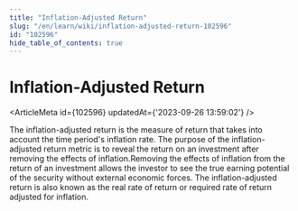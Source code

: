 ```yaml
---
title: "Inflation-Adjusted Return"
slug: "/en/learn/wiki/inflation-adjusted-return-102596"
id: "102596"
hide_table_of_contents: true
---
```



# Inflation-Adjusted Return

<ArticleMeta id={102596} updatedAt={'2023-09-26 13:59:02'} />
<div className='border-solid border-b border-t-0 my-4 border-[var(--ifm-color-gray-300)]' />

The inflation-adjusted return is the measure of return that takes into account the time period's inflation rate. The purpose of the inflation-adjusted return metric is to reveal the return on an investment after removing the effects of inflation.Removing the effects of inflation from the return of an investment allows the investor to see the true earning potential of the security without external economic forces. The inflation-adjusted return is also known as the real rate of return or required rate of return adjusted for inflation.
